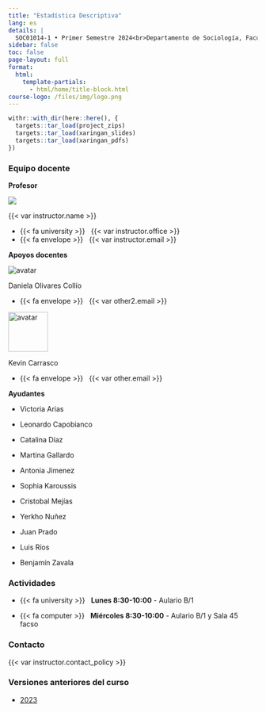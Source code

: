 ```yaml
---
title: "Estadística Descriptiva"
lang: es
details: |
  SOC01014-1 • Primer Semestre 2024<br>Departamento de Sociología, Facultad de Ciencias Sociales<br>Universidad de Chile
sidebar: false
toc: false
page-layout: full
format:
  html:
    template-partials:
      - html/home/title-block.html
course-logo: /files/img/logo.png
---
```


```r
withr::with_dir(here::here(), {
  targets::tar_load(project_zips)
  targets::tar_load(xaringan_slides)
  targets::tar_load(xaringan_pdfs)
})
```

::: {.home}

::: {.grid .course-details}

::: {.g-col-12 .g-col-sm-6 .g-col-md-4}
### Equipo docente

**Profesor**


<div class="image-cropper">
  <img src="https://ucampus.uchile.cl/d/r/usuario/ba/ba7fdee322ce6c51d3c525d12065fd48/perfil/f62c8ca06f8a62b9553cd11ea59d1238.jpg">
</div>



{{< var instructor.name >}}

- {{< fa university >}} &nbsp; {{< var instructor.office >}}
- {{< fa envelope >}} &nbsp; {{< var instructor.email >}}


**Apoyos docentes**

<div class="image-cropper">
  <img src="https://static.u-cursos.cl/r/usuario/af/af4bf2025223c7ec26f2b05853a831e8/datos_usuario/av_611aa760e705a.jpg" alt="avatar" class="profile-pic">
</div>


Daniela Olivares Collío

- {{< fa envelope >}} &nbsp; {{< var other2.email >}}

<div class="image-cropper">
  <img src="https://ca.slack-edge.com/T011KJPE10W-U01RB6BA7NK-10ffb897b8d4-512" alt="avatar" class="profile-pic" width="80" height="80" />
</div>


Kevin Carrasco

- {{< fa envelope >}} &nbsp; {{< var other.email >}}

**Ayudantes**

- Victoria Arias

- Leonardo Capobianco

- Catalina Díaz

- Martina Gallardo

- Antonia Jimenez

- Sophia Karoussis

- Cristobal Mejías

- Yerkho Nuñez

- Juan Prado

- Luis Ríos

- Benjamín Zavala

:::

::: {.g-col-12 .g-col-sm-6 .g-col-md-4}
### Actividades

- {{< fa university >}} &nbsp; **Lunes 8:30-10:00** - Aulario B/1

- {{< fa computer >}} &nbsp; **Miércoles 8:30-10:00** - Aulario B/1 y Sala 45 facso

:::

::: {.g-col-12 .g-col-md-4 .contact-policy}
### Contacto

{{< var instructor.contact_policy >}}

### Versiones anteriores del curso

- [2023](https://version-2023--descriptiva-2024.netlify.app/)

:::

:::


:::

